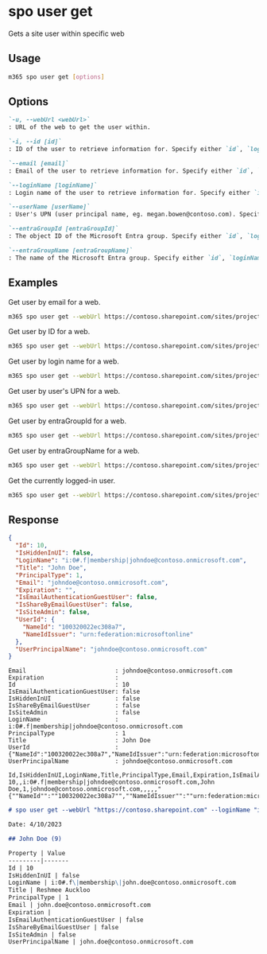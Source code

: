 
# spo user get

Gets a site user within specific web

## Usage

```sh
m365 spo user get [options]
```

## Options

```md definition-list
`-u, --webUrl <webUrl>`
: URL of the web to get the user within.

`-i, --id [id]`
: ID of the user to retrieve information for. Specify either `id`, `loginName`, `email`, `userName`, `entraGroupId`, or `entraGroupName`.

`--email [email]`
: Email of the user to retrieve information for. Specify either `id`, `loginName`, `email`, `userName`, `entraGroupId`, or `entraGroupName`.

`--loginName [loginName]`
: Login name of the user to retrieve information for. Specify either `id`, `loginName`, `email`, `userName`, `entraGroupId`, or `entraGroupName`.

`--userName [userName]`
: User's UPN (user principal name, eg. megan.bowen@contoso.com). Specify either `id`, `loginName`, `email`, `userName`, `entraGroupId`, or `entraGroupName`.

`--entraGroupId [entraGroupId]`
: The object ID of the Microsoft Entra group. Specify either `id`, `loginName`, `email`, `userName`, `entraGroupId`, or `entraGroupName`.

`--entraGroupName [entraGroupName]`
: The name of the Microsoft Entra group. Specify either `id`, `loginName`, `email`, `userName`, `entraGroupId`, or `entraGroupName`.
```

<Global />

## Examples

Get user by email for a web.

```sh
m365 spo user get --webUrl https://contoso.sharepoint.com/sites/project-x --email john.doe@mytenant.onmicrosoft.com
```

Get user by ID for a web.

```sh
m365 spo user get --webUrl https://contoso.sharepoint.com/sites/project-x --id 6
```

Get user by login name for a web.

```sh
m365 spo user get --webUrl https://contoso.sharepoint.com/sites/project-x --loginName "i:0#.f|membership|john.doe@mytenant.onmicrosoft.com"
```

Get user by user's UPN for a web.

```sh
m365 spo user get --webUrl https://contoso.sharepoint.com/sites/project-x --userName "john.doe@mytenant.onmicrosoft.com"
```

Get user by entraGroupId for a web.

```sh
m365 spo user get --webUrl https://contoso.sharepoint.com/sites/project-x --entraGroupId f832a493-de73-4fef-87ed-8c6fffd91be6
```

Get user by entraGroupName for a web.

```sh
m365 spo user get --webUrl https://contoso.sharepoint.com/sites/project-x --entraGroupName "Test Members"
```

Get the currently logged-in user.

```sh
m365 spo user get --webUrl https://contoso.sharepoint.com/sites/project-x
```

## Response

<Tabs>
  <TabItem value="JSON">

  ```json
  {
    "Id": 10,
    "IsHiddenInUI": false,
    "LoginName": "i:0#.f|membership|johndoe@contoso.onmicrosoft.com",
    "Title": "John Doe",
    "PrincipalType": 1,
    "Email": "johndoe@contoso.onmicrosoft.com",
    "Expiration": "",
    "IsEmailAuthenticationGuestUser": false,
    "IsShareByEmailGuestUser": false,
    "IsSiteAdmin": false,
    "UserId": {
      "NameId": "100320022ec308a7",
      "NameIdIssuer": "urn:federation:microsoftonline"
    },
    "UserPrincipalName": "johndoe@contoso.onmicrosoft.com"
  }
  ```

  </TabItem>
  <TabItem value="Text">

  ```text
  Email                         : johndoe@contoso.onmicrosoft.com
  Expiration                    :
  Id                            : 10
  IsEmailAuthenticationGuestUser: false
  IsHiddenInUI                  : false
  IsShareByEmailGuestUser       : false
  IsSiteAdmin                   : false
  LoginName                     : i:0#.f|membership|johndoe@contoso.onmicrosoft.com
  PrincipalType                 : 1
  Title                         : John Doe
  UserId                        : {"NameId":"100320022ec308a7","NameIdIssuer":"urn:federation:microsoftonline"}
  UserPrincipalName             : johndoe@contoso.onmicrosoft.com
  ```

  </TabItem>
  <TabItem value="CSV">

  ```csv
  Id,IsHiddenInUI,LoginName,Title,PrincipalType,Email,Expiration,IsEmailAuthenticationGuestUser,IsShareByEmailGuestUser,IsSiteAdmin,UserId,UserPrincipalName
  10,,i:0#.f|membership|johndoe@contoso.onmicrosoft.com,John Doe,1,johndoe@contoso.onmicrosoft.com,,,,,"{""NameId"":""100320022ec308a7"",""NameIdIssuer"":""urn:federation:microsoftonline""}",johndoe@contoso.onmicrosoft.com
  ```

  </TabItem>
  <TabItem value="Markdown">

  ```md
  # spo user get --webUrl "https://contoso.sharepoint.com" --loginName "i:0#.f|membership|john.doe@contoso.onmicrosoft.com"

  Date: 4/10/2023

  ## John Doe (9)

  Property | Value
  ---------|-------
  Id | 10
  IsHiddenInUI | false
  LoginName | i:0#.f\|membership\|john.doe@contoso.onmicrosoft.com
  Title | Reshmee Auckloo
  PrincipalType | 1
  Email | john.doe@contoso.onmicrosoft.com
  Expiration | 
  IsEmailAuthenticationGuestUser | false
  IsShareByEmailGuestUser | false
  IsSiteAdmin | false
  UserPrincipalName | john.doe@contoso.onmicrosoft.com
  ```

  </TabItem>
</Tabs>
